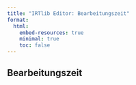 ```yaml
---
title: "IRTlib Editor: Bearbeitungszeit"
format:
  html:
    embed-resources: true
    minimal: true 
    toc: false
---
```


## Bearbeitungszeit
